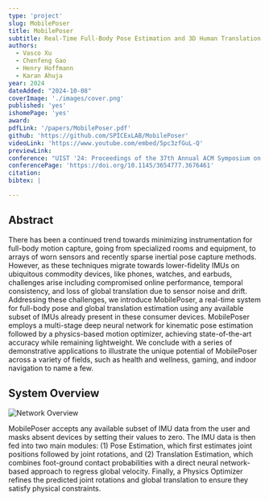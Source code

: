 ```yaml
---
type: 'project'
slug: MobilePoser
title: MobilePoser
subtitle: Real-Time Full-Body Pose Estimation and 3D Human Translation from IMUs in Mobile Consumer Devices
authors:
  - Vasco Xu
  - Chenfeng Gao
  - Henry Hoffmann
  - Karan Ahuja
year: 2024
dateAdded: "2024-10-08"
coverImage: './images/cover.png'
published: 'yes'
ishomePage: 'yes'
award:
pdfLink: '/papers/MobilePoser.pdf'
github: 'https://github.com/SPICExLAB/MobilePoser'
videoLink: 'https://www.youtube.com/embed/5pc3zfGuL-Q'
previewLink:
conference: "UIST '24: Proceedings of the 37th Annual ACM Symposium on User Interface Software and Technology"
conferencePage: 'https://doi.org/10.1145/3654777.3676461'
citation:
bibtex: |

---
```


## Abstract

There has been a continued trend towards minimizing instrumentation for full-body motion capture, going from specialized rooms and equipment, to arrays of worn sensors and recently sparse inertial pose capture methods. However, as these techniques migrate towards lower-fidelity IMUs on ubiquitous commodity devices, like phones, watches, and earbuds, challenges arise including compromised online performance, temporal consistency, and loss of global translation due to sensor noise and drift. Addressing these challenges, we introduce MobilePoser, a real-time system for full-body pose and global translation estimation using any available subset of IMUs already present in these consumer devices. MobilePoser employs a multi-stage deep neural network for kinematic pose estimation followed by a physics-based motion optimizer, achieving state-of-the-art accuracy while remaining lightweight. We conclude with a series of demonstrative applications to illustrate the unique potential of MobilePoser across a variety of fields, such as health and wellness, gaming, and indoor navigation to name a few.

## System Overview

![Network Overview](./images/system_overview.png)

MobilePoser accepts any available subset of IMU data from the user and masks absent devices by setting their values to zero. The IMU data is then fed into two main modules: (1) Pose Estimation, which first estimates joint positions followed by joint rotations, and (2) Translation Estimation, which combines foot-ground contact probabilities with a direct neural network-based approach to regress global velocity. Finally, a Physics Optimizer refines the predicted joint rotations and global translation to ensure they satisfy  physical constraints.


